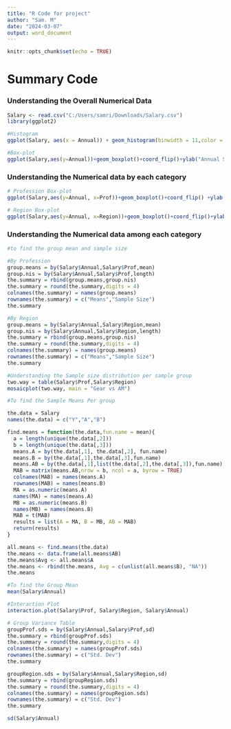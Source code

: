 ```yaml
---
title: "R Code for project"
author: "Sam. M"
date: "2024-03-07"
output: word_document
---
```


```r
knitr::opts_chunk$set(echo = TRUE)
```

# Summary Code

### Understanding the Overall Numerical Data

```r
Salary <- read.csv("C:/Users/samri/Downloads/Salary.csv")
library(ggplot2)

#Histogram
ggplot(Salary, aes(x = Annual)) + geom_histogram(binwidth = 11,color = "black",fill = "white")+xlab("Annual Salary (In tens of Thousands)") +ggtitle("Histogram - Overall Distribution Annual Salary")

#Box-plot
ggplot(Salary,aes(y=Annual))+geom_boxplot()+coord_flip()+ylab("Annual Salary (In tens of Thousands)")+ggtitle("Boxplot - Overall Distribution Annual Salary")
```

### Understanding the Numerical data by each category

```r

# Profession Box-plot
ggplot(Salary,aes(y=Annual, x=Prof))+geom_boxplot()+coord_flip() +ylab("Annual Salary (In tens of Thousands)")+xlab("Profession")+ggtitle("Boxplot - Distribution of Annual Salary by Profession")

# Region Box-plot
ggplot(Salary,aes(y=Annual, x=Region))+geom_boxplot()+coord_flip()+ylab("Annual Salary (In tens of Thousands)")+xlab("Region")+ggtitle("Boxplot - Distribution of Annual Salary by Region")
```

### Understanding the Numerical data among each category

```r
#to find the group mean and sample size

#By Profession
group.means = by(Salary$Annual,Salary$Prof,mean)
group.nis = by(Salary$Annual,Salary$Prof,length)
the.summary = rbind(group.means,group.nis)
the.summary = round(the.summary,digits = 4)
colnames(the.summary) = names(group.means)
rownames(the.summary) = c("Means","Sample Size")
the.summary  

#By Region
group.means = by(Salary$Annual,Salary$Region,mean)
group.nis = by(Salary$Annual,Salary$Region,length)
the.summary = rbind(group.means,group.nis)
the.summary = round(the.summary,digits = 4)
colnames(the.summary) = names(group.means)
rownames(the.summary) = c("Means","Sample Size")
the.summary

#Understanding the Sample size distribution per sample group
two.way = table(Salary$Prof,Salary$Region)
mosaicplot(two.way, main = "Gear vs AM")

#To find the Sample Means Per group

the.data = Salary
names(the.data) = c("Y","A","B")

find.means = function(the.data,fun.name = mean){
  a = length(unique(the.data[,2]))
  b = length(unique(the.data[,3]))
  means.A = by(the.data[,1], the.data[,2], fun.name)
  means.B = by(the.data[,1],the.data[,3],fun.name)
  means.AB = by(the.data[,1],list(the.data[,2],the.data[,3]),fun.name)
  MAB = matrix(means.AB,nrow = b, ncol = a, byrow = TRUE)
  colnames(MAB) = names(means.A)
  rownames(MAB) = names(means.B)
  MA = as.numeric(means.A)
  names(MA) = names(means.A)
  MB = as.numeric(means.B)
  names(MB) = names(means.B)
  MAB = t(MAB)
  results = list(A = MA, B = MB, AB = MAB)
  return(results)
}

all.means <- find.means(the.data)
the.means <- data.frame(all.means$AB)
the.means$Avg <- all.means$A
the.means <- rbind(the.means, Avg = c(unlist(all.means$B), "NA"))
the.means

#To find the Group Mean
mean(Salary$Annual)

#Interaction Plot
interaction.plot(Salary$Prof, Salary$Region, Salary$Annual)

# Group Variance Table
groupProf.sds = by(Salary$Annual,Salary$Prof,sd)
the.summary = rbind(groupProf.sds)
the.summary = round(the.summary,digits = 4)
colnames(the.summary) = names(groupProf.sds)
rownames(the.summary) = c("Std. Dev")
the.summary

groupRegion.sds = by(Salary$Annual,Salary$Region,sd)
the.summary = rbind(groupRegion.sds)
the.summary = round(the.summary,digits = 4)
colnames(the.summary) = names(groupRegion.sds)
rownames(the.summary) = c("Std. Dev")
the.summary

sd(Salary$Annual)
```

```r
```


```r
```

